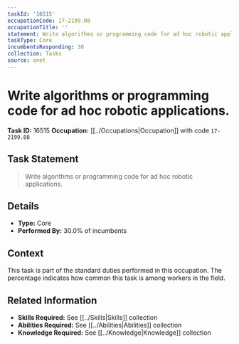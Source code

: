 ```yaml
---
taskId: '16515'
occupationCode: 17-2199.08
occupationTitle: ''
statement: Write algorithms or programming code for ad hoc robotic applications.
taskType: Core
incumbentsResponding: 30
collection: Tasks
source: onet
---
```

# Write algorithms or programming code for ad hoc robotic applications.

**Task ID:** 16515
**Occupation:** [[../Occupations|Occupation]] with code `17-2199.08`

## Task Statement

> Write algorithms or programming code for ad hoc robotic applications.

## Details

- **Type:** Core
- **Performed By:** 30.0% of incumbents

## Context

This task is part of the standard duties performed in this occupation. The percentage indicates how common this task is among workers in the field.

## Related Information

- **Skills Required:** See [[../Skills|Skills]] collection
- **Abilities Required:** See [[../Abilities|Abilities]] collection
- **Knowledge Required:** See [[../Knowledge|Knowledge]] collection
